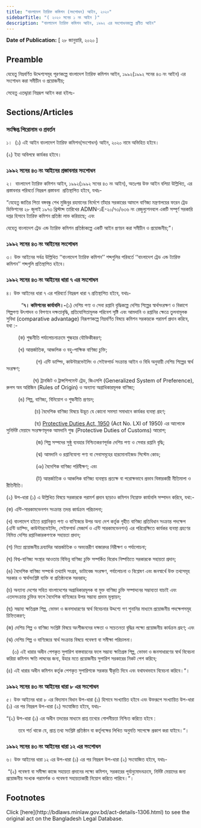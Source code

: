 ```yaml
---
title: "বাংলাদেশ ট্যারিফ কমিশন (সংশোধন) আইন, ২০২০"
sidebarTitle: "( ২০২০ সনের ১ নং আইন )"
description: "বাংলাদেশ ট্যারিফ কমিশন আইন, ১৯৯২ এর সংশোধনকল্পে প্রণীত আইন"
---
```


**Date of Publication:** [ ২৮ জানুয়ারি, ২০২০ ]

## Preamble

যেহেতু নিম্নবর্ণিত উদ্দেশ্যসমূহ পূরণকল্পে বাংলাদেশ ট্যারিফ কমিশন আইন, ১৯৯২(১৯৯২ সনের ৪৩ নং আইন) এর সংশোধন করা সমীচীন ও প্রয়োজনীয়;

সেহেতু এতদ্দ্বারা নিম্নরূপ আইন করা হইলঃ-

## Sections/Articles

### সংক্ষিপ্ত শিরোনাম ও প্রবর্তন

১।  (১) এই আইন বাংলাদেশ ট্যারিফ কমিশন(সংশোধন) আইন, ২০২০ নামে অভিহিত হইবে।

(২) ইহা অবিলম্বে কার্যকর হইবে।

### ১৯৯২ সনের ৪৩ নং আইনের প্রস্তাবনার সংশোধন

২।  বাংলাদেশ ট্যারিফ কমিশন আইন, ১৯৯২(১৯৯২ সনের ৪৩ নং আইন), অতঃপর উক্ত আইন বলিয়া উল্লিখিত, এর প্রস্তাবনার পরিবর্তে নিম্নরূপ প্রস্তাবনা  প্রতিস্থাপিত হইবে, যথাঃ-

“যেহেতু জাতির পিতা বঙ্গবন্ধু শেখ মুজিবুর রহমানের নির্দেশে তাঁহার সরকারের আমলে বাণিজ্য মন্ত্রণালয়ের ফরেন ট্রেড ডিভিশনের ২৮ জুলাই ১৯৭৩ খ্রিস্টাব্দ তারিখের ADMN-১E-২০/৭৩/৬৩৬ নং রেজুল্যুশনবলে একটি সম্পূর্ণ সরকারি দপ্তর হিসাবে ট্যারিফ কমিশন প্রতিষ্ঠা লাভ করিয়াছে; এবং

যেহেতু বাংলাদেশ ট্রেড এন্ড ট্যারিফ কমিশন প্রতিষ্ঠাকল্পে একটি আইন প্রণয়ন করা সমীচীন ও প্রয়োজনীয়;”।

### ১৯৯২ সনের ৪৩ নং আইনের সংশোধন

৩। উক্ত আইনের সর্বত্র উল্লিখিত ‘‘বাংলাদেশ ট্যারিফ কমিশন’’ শব্দগুলির পরিবর্তে ‘‘বাংলাদেশ ট্রেড এন্ড ট্যারিফ কমিশন’’ শব্দগুলি প্রতিস্থাপিত হইবে।

### ১৯৯২ সনের ৪৩ নং আইনের ধারা ৭ এর সংশোধন

৪। উক্ত আইনের ধারা ৭ এর পরিবর্তে নিম্নরূপ ধারা ৭ প্রতিস্থাপিত হইবে, যথাঃ-

          “**৭। কমিশনের কার্যাবলি।-**(১) দেশিয় পণ্য ও সেবা রপ্তানি বৃদ্ধিকল্পে দেশিয় শিল্পের স্বার্থসংরক্ষণ ও বিকাশে শিল্পপণ্য উৎপাদন ও বিপণনে দক্ষতাবৃদ্ধি, প্রতিযোগিতামূলক পরিবেশ সৃষ্টি এবং আমদানি ও রপ্তানির ক্ষেত্রে তুলনামূলক সুবিধা (comparative advantage) নিরূপণকল্পে নিম্নবর্ণিত বিষয়ে কমিশন সরকারকে পরামর্শ প্রদান করিবে, যথা :-

        (ক) শুল্কনীতি পর্যালোচনাক্রমে শুল্কহার যৌক্তিকীকরণ;

        (খ) আন্তর্জাতিক, আঞ্চলিক ও বহু-পাক্ষিক বাণিজ্য চুক্তি;

                    (গ) এন্টি ডাম্পিং, কাউন্টারভেইলিং ও সেইফগার্ড সংক্রান্ত আইন ও বিধি অনুযায়ী দেশিয় শিল্পের স্বার্থ সংরক্ষণ;

                  (ঘ) ট্রানজিট ও ট্রান্সশিপমেন্ট ট্রেড, জিএসপি (Generalized System of Preference), রুলস অব অরিজিন (Rules of Origin) ও অন্যান্য অগ্রাধিকারমূলক বাণিজ্য;

        (ঙ) শিল্প, বাণিজ্য, বিনিয়োগ ও শুল্কনীতি প্রণয়ন;

                   (চ) বৈদেশিক বাণিজ্য বিষয়ে উদ্ভূত যে কোনো সমস্যা সমাধানে কার্যকর ব্যবস্থা গ্রহণ;

                   (ছ) [Protective Duties Act, 1950](/act-239.html "Protective Duties Act, 1950") (Act No. LXI of 1950) এর আলোকে সুনির্দিষ্ট মেয়াদে সংরক্ষণমূলক আমদানি শুল্ক (Protective Duties of Customs) আরোপ;

                    (জ) শিল্প সম্পদের সুষ্ঠু ব্যবহার নিশ্চিতকরণপূর্বক দেশিয় পণ্য ও সেবার রপ্তানি বৃদ্ধি;

                    (ঝ) আমদানি ও রপ্তানিযোগ্য পণ্য বা সেবাসমূহের হারমোনাইজড সিস্টেম কোড;

                    (ঞ) বৈদেশিক বাণিজ্য পরিবীক্ষণ; এবং

                    (ট) আন্তর্জাতিক ও আঞ্চলিক বাণিজ্য ব্যবস্থায় প্রত্যক্ষ বা পরোক্ষভাবে প্রভাব বিস্তারকারী নীতিমালা ও রীতিনীতি।

(২) উপ-ধারা (১) এ উল্লিখিত বিষয়ে সরকারকে পরামর্শ প্রদান ছাড়াও কমিশন নিম্নোক্ত কার্যাবলি সম্পাদন করিবে, যথা:-

(ক) এন্টি-সারকামভেনশন সংক্রান্ত তদন্ত কার্যক্রম পরিচালনা;

(খ) বাংলাদেশ হইতে রপ্তানিকৃত পণ্য ও বাণিজ্যের উপর অন্য দেশ কর্তৃক গৃহীত বাণিজ্য প্রতিবিধান সংক্রান্ত পদক্ষেপ (এন্টি ডাম্পিং, কাউন্টারভেইলিং, সেইফগার্ড মেজার্স ও এন্টি সারকামভেনশন) এর পরিপ্রেক্ষিতে কার্যকর ব্যবস্থা গ্রহণের নিমিত্ত দেশিয় রপ্তানিকারকগণকে সহায়তা প্রদান;

(গ) নিত্য প্রয়োজনীয় দ্রব্যাদির আন্তর্জাতিক ও অভ্যন্তরীণ বাজারদর নিরীক্ষণ ও পর্যালোচনা;

(ঘ) বিশ্ব-বাণিজ্য সংস্থার আওতায় বিভিন্ন বাণিজ্য চুক্তি সম্পর্কিত বিরোধ নিষ্পত্তিতে সরকারকে সহায়তা প্রদান;

(ঙ) বৈদেশিক বাণিজ্য সম্পর্কে তথ্যাদি সংগ্রহ, ডাটাবেজ সংরক্ষণ, পর্যালোচনা ও বিশ্লেষণ এবং জনস্বার্থে উক্ত তথ্যসমূহ সরকার ও স্বার্থসংশ্লিষ্ট ব্যক্তি বা প্রতিষ্ঠানকে সরবরাহ;

(চ) অন্যান্য দেশের সহিত বাংলাদেশের অগ্রাধিকারমূলক বা মুক্ত বাণিজ্য চুক্তি সম্পাদনের সম্ভাব্যতা যাচাই এবং এতদসংক্রান্ত চুক্তির ফলে বৈদেশিক বাণিজ্যের উপর সম্ভাব্য প্রভাব মূল্যায়ন;

(ছ) সম্ভাব্য ক্ষতিগ্রস্ত শিল্প, ভোক্তা ও জনসাধারণের স্বার্থ বিবেচনার উদ্দশ্যে গণ শুনানির মাধ্যমে প্রয়োজনীয় পদক্ষেপসমূহ চিহ্নিতকরণ;

(জ) দেশিয় শিল্প ও বাণিজ্য সংশ্লিষ্ট বিষয়ে অংশীজনদের দক্ষতা ও সচেতনতা বৃদ্ধির লক্ষ্যে প্রয়োজনীয় কার্যক্রম গ্রহণ; এবং

(ঝ) দেশিয় শিল্প ও বাণিজ্যের স্বার্থ সংক্রান্ত বিষয়ে গবেষণা বা সমীক্ষা পরিচালনা।

    (৩) এই ধারার অধীন পেশকৃত সুপারিশ বাস্তবায়নের ফলে সম্ভাব্য ক্ষতিগ্রস্ত শিল্প, ভোক্তা ও জনসাধারণের স্বার্থ বিবেচনা করিয়া কমিশন ক্ষতি লাঘবের জন্য, উহার মতে প্রয়োজনীয় সুপারিশ সরকারের নিকট পেশ করিবে;

(৪) এই ধারার অধীন কমিশন কর্তৃক পেশকৃত সুপারিশকে সরকার স্বীকৃতি দিবে এবং যথাযথভাবে বিবেচনা করিবে।“।

### ১৯৯২ সনের ৪৩ নং আইনের ধারা ৮ এর সংশোধন

৫। উক্ত আইনের ধারা ৮ এর বিদ্যমান বিধান উপ-ধারা (১) হিসাবে সংখ্যায়িত হইবে এবং উক্তরূপে সংখ্যায়িত উপ-ধারা (১) এর পর নিম্নরূপ উপ-ধারা (২) সংযোজিত হইবে, যথাঃ-

“(২) উপ-ধারা (১) এর অধীন তদন্তের মাধ্যমে প্রাপ্ত তথ্যের গোপনীয়তা নিশ্চিত করিতে হইবে :

        তবে শর্ত থাকে যে, প্রাপ্ত তথ্য সংশ্লিষ্ট প্রতিষ্ঠান বা কর্তৃপক্ষের লিখিত অনুমতি সাপেক্ষে প্রকাশ করা যাইবে।“।

### ১৯৯২ সনের ৪৩ নং আইনের ধারা ১২ এর সংশোধন

৬। উক্ত আইনের ধারা ১২ এর উপ-ধারা (১) এর পর নিম্নরূপ উপ-ধারা (২) সংযোজিত হইবে, যথাঃ-

 “(২) গবেষণা বা সমীক্ষা কাজে সহায়তা প্রদানের লক্ষ্যে কমিশন, সরকারের পূর্বানুমোদনক্রমে, নির্দিষ্ট মেয়াদের জন্য প্রয়োজনীয় সংখ্যক পরামর্শক ও গবেষণা সহায়তাকারী নিয়োগ করিতে পারিবে।“।

## Footnotes

<Note>
  Click [here](http://bdlaws.minlaw.gov.bd/act-details-1306.html) to see the original act on the Bangladesh Legal Database.
</Note>
